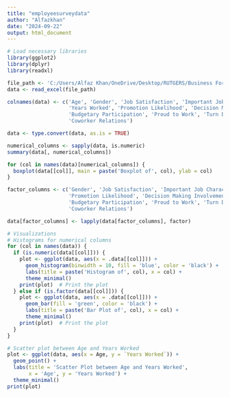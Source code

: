 ---
title: "employeesurveydata"
author: "Alfazkhan"
date: "2024-09-22"
output: html_document
---

```{r}
# Load necessary libraries
library(ggplot2)
library(dplyr)
library(readxl)

file_path <- 'C:/Users/Alfaz Khan/OneDrive/Desktop/RUTGERS/Business Forecasting/Week 2/Typical_Employee_Survey_Data.xlsx'
data <- read_excel(file_path)

colnames(data) <- c('Age', 'Gender', 'Job Satisfaction', 'Important Job Characteristic', 
                    'Years Worked', 'Promotion Likelihood', 'Decision Making Involvement', 
                    'Budgetary Participation', 'Proud to Work', 'Turn Down Other Job', 
                    'Coworker Relations')

data <- type.convert(data, as.is = TRUE)

numerical_columns <- sapply(data, is.numeric)
summary(data[, numerical_columns])

for (col in names(data)[numerical_columns]) {
  boxplot(data[[col]], main = paste('Boxplot of', col), ylab = col)
}

factor_columns <- c('Gender', 'Job Satisfaction', 'Important Job Characteristic', 
                    'Promotion Likelihood', 'Decision Making Involvement', 
                    'Budgetary Participation', 'Proud to Work', 'Turn Down Other Job', 
                    'Coworker Relations')

data[factor_columns] <- lapply(data[factor_columns], factor)

# Visualizations
# Histograms for numerical columns
for (col in names(data)) {
  if (is.numeric(data[[col]])) {
    plot <- ggplot(data, aes(x = .data[[col]])) +
      geom_histogram(binwidth = 10, fill = 'blue', color = 'black') +
      labs(title = paste('Histogram of', col), x = col) +
      theme_minimal()
    print(plot)  # Print the plot
  } else if (is.factor(data[[col]])) {
    plot <- ggplot(data, aes(x = .data[[col]])) +
      geom_bar(fill = 'green', color = 'black') +
      labs(title = paste('Bar Plot of', col), x = col) +
      theme_minimal()
    print(plot)  # Print the plot
  }
}

# Scatter plot between Age and Years Worked
plot <- ggplot(data, aes(x = Age, y = `Years Worked`)) +
  geom_point() +
  labs(title = 'Scatter Plot between Age and Years Worked', 
       x = 'Age', y = 'Years Worked') +
  theme_minimal()
print(plot)

```

